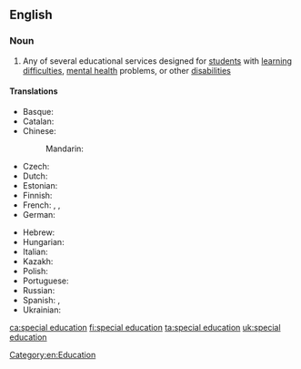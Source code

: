 ==English==

===Noun===
{{wikipedia}}
{{en-noun|-}}

# Any of several educational services designed for [[student]]s with [[learning difficulty|learning difficulties]], [[mental health]] problems, or other [[disability|disabilities]]

====Translations====
{{trans-top|educational services designed for students with learning difficulties}}
* Basque: {{t|eu|hezkuntza berezi}}
* Catalan: {{t+|ca|educació especial|f}}
* Chinese:
*: Mandarin: {{t+|cmn|特殊教育|tr=tèshū jiàoyù|sc=Hani}}
* Czech: {{t|cs|speciální pedagogika|f}}
* Dutch: {{t|nl|speciaal onderwijs|n}}
* Estonian: {{t|et|eripedagoogika}}
* Finnish: {{t|fi|erityisopetus}}
* French: {{t+|fr|transition|f}}, {{t|fr|éducation spécialisée|f}}, {{t|fr|enseignement spécialisé|m}}
* German: {{t|de|Sonderpädagogik|f}}
{{trans-mid}}
* Hebrew: {{t|he|חינוך מיוחד|m|tr=khinúkh m'yukhád}}
* Hungarian: {{t+|hu|gyógypedagógia}}
* Italian: {{t|it|pedagogia speciale|f}}
* Kazakh: {{t|kk|арнайы педагогика|f|sc=Cyrl}}
* Polish: {{t|pl|pedagogika specjalna}}
* Portuguese: {{t|pt|educação especial|f}}
* Russian: {{t|ru|специальная педагогика|f}}
* Spanish: {{t|es|educación especial|f}}, {{t|es|educación diferencial|f}}
* Ukrainian: {{t+|uk|спеціальна школа|f|sc=Cyrl}}
{{trans-bottom}}

[[Category:en:Education]]

[[ca:special education]]
[[fi:special education]]
[[ta:special education]]
[[uk:special education]]